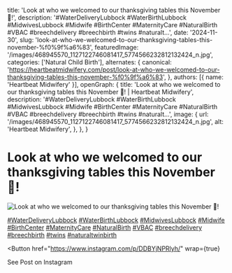   title: 'Look at who we welcomed to our thanksgiving tables this November 🦃!',
  description: '#WaterDeliveryLubbock #WaterBirthLubbock #MidwivesLubbock #Midwife #BirthCenter #MaternityCare #NaturalBirth #VBAC #breechdelivery #breechbirth #twins #naturalt...',
  date: '2024-11-30',
  slug: 'look-at-who-we-welcomed-to-our-thanksgiving-tables-this-november-%f0%9f%a6%83',
  featuredImage: '/images/468945570_1127122746081417_5774566232812132424_n.jpg',
  categories: ['Natural Child Birth'],
  alternates: {
    canonical: 'https://heartbeatmidwifery.com/post/look-at-who-we-welcomed-to-our-thanksgiving-tables-this-november-%f0%9f%a6%83',
  },
  authors: [{ name: 'Heartbeat Midwifery' }],
  openGraph: {
    title: 'Look at who we welcomed to our thanksgiving tables this November 🦃! | Heartbeat Midwifery',
    description: '#WaterDeliveryLubbock #WaterBirthLubbock #MidwivesLubbock #Midwife #BirthCenter #MaternityCare #NaturalBirth #VBAC #breechdelivery #breechbirth #twins #naturalt...',
    image: {
      url: '/images/468945570_1127122746081417_5774566232812132424_n.jpg',
      alt: 'Heartbeat Midwifery',
    },
  },
}


# Look at who we welcomed to our thanksgiving tables this November 🦃!

<Image
  src="/images/468945570_1127122746081417_5774566232812132424_n.jpg"
  size="large"
  wrap={true}
  alt="Look at who we welcomed to our thanksgiving tables this November 🦃!"
/>

[#WaterDeliveryLubbock](https://www.instagram.com/explore/tags/WaterDeliveryLubbock/) [#WaterBirthLubbock](https://www.instagram.com/explore/tags/WaterBirthLubbock/) [#MidwivesLubbock](https://www.instagram.com/explore/tags/MidwivesLubbock/) [#Midwife](https://www.instagram.com/explore/tags/Midwife/) [#BirthCenter](https://www.instagram.com/explore/tags/BirthCenter/) [#MaternityCare](https://www.instagram.com/explore/tags/MaternityCare/) [#NaturalBirth](https://www.instagram.com/explore/tags/NaturalBirth/) [#VBAC](https://www.instagram.com/explore/tags/VBAC/) [#breechdelivery](https://www.instagram.com/explore/tags/breechdelivery/) [#breechbirth](https://www.instagram.com/explore/tags/breechbirth/) [#twins](https://www.instagram.com/explore/tags/twins/) [#naturaltwinbirth](https://www.instagram.com/explore/tags/naturaltwinbirth/)

<Button
  href="https://www.instagram.com/p/DDBYjNPRlyh/"
  wrap={true}
>
  See Post on Instagram
</Button>
